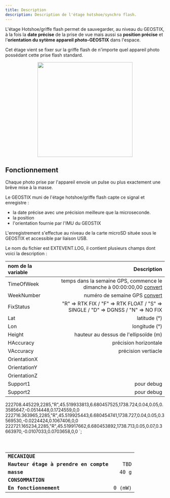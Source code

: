 ```yaml
---
title: Description
description: Description de l'étage hotshoe/synchro flash.
---
```


L'étage Hotshoe/griffe flash permet de sauvegarder, au niveau du GEOSTIX, à la fois la **date précise** de la prise de vue mais aussi sa **position précise** et l'**orientation du sytème appareil photo-GEOSTIX** dans l'espace.

Cet étage vient se fixer sur la griffe flash de n'importe quel appareil photo possédant cette prise flash standard.

<div style="display: flex; justify-content: center; gap: 2rem;">
  <img src="/docGeobsys/images/layers/hotshoe/hotshoe_sony.png" width="300px"/>
</div>

## Fonctionnement

Chaque photo prise par l'appareil envoie un pulse ou plus exactement une brêve mise à la masse.

Le GEOSTIX muni de l'étage hotshoe/griffe flash capte ce signal et enregistre :
- la date précise avec une précision meilleure que la microseconde.
- la position
- l'orientation fournie par l'IMU du GEOSTIX

L'enregistrement s'effectue au niveau de la carte microSD située sous le GEOSTIX et accessible par liaison USB.

Le nom du fichier est EXTEVENT.LOG, il contient plusieurs champs dont voici la description :

|nom de la variable|Description|
|:--|--:|
|TimeOfWeek|temps dans la semaine GPS, commence le dimanche à 00:00:00,00 [convert](https://gnsscalc.com/)|
|WeekNumber|numéro de semaine GPS [convert](https://gnsscalc.com/)|
|FixStatus|"R" => RTK FIX / "F" => RTK FLOAT / "S" => SINGLE / "D" => DGNSS / "N" => NO FIX|
|Lat|latitude (°)|
|Lon|longitude (°)|
|Height|hauteur au dessus de l'ellipsoïde (m)|
|HAccuracy|précision horizontale|
|VAccuracy|précision vertiacle|
|OrientationX||
|OrientationY||
|OrientationZ||
|Support1|pour debug|
|Support2|pour debug|


222708.445229,2285,"R",45.519933813,6.680457525,1738.724,0.04,0.05,0.3585647,-0.0514448,0.1724559,0,0
222716.363965,2285,"R",45.519925443,6.680454741,1738.727,0.04,0.05,0.3569530,-0.0224424,0.1067406,0,0
222721.165234,2285,"R",45.519917662,6.680453892,1738.713,0.05,0.07,0.3663970,-0.0107033,0.0703658,0,0
`;

<Code code={extevent} lang="js" title="exemple extrait d'un fichier extevent.log" frame="terminal" />

|||
|:----------------|----------------:|
|**MECANIQUE**||
|**Hauteur étage à prendre en compte**| TBD|
|**masse** | 40 g|
|**CONSOMMATION**||
|**En fonctionnement**|0 (mW)|
